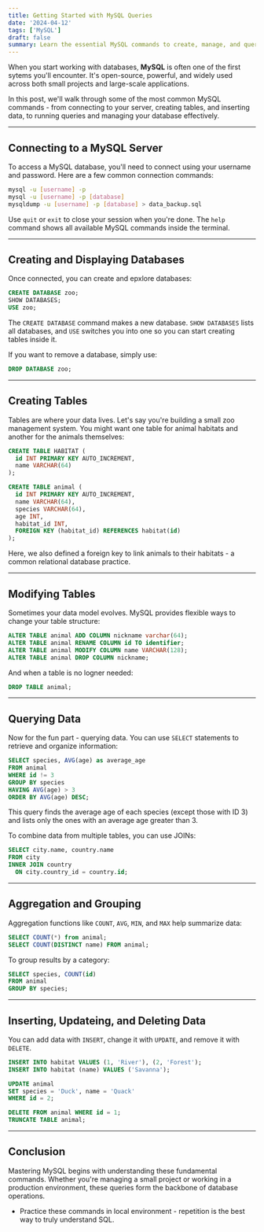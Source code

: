 ```yaml
---
title: Getting Started with MySQL Queries
date: '2024-04-12'
tags: ['MySQL']
draft: false
summary: Learn the essential MySQL commands to create, manage, and query your databases effectively.
---
```


When you start working with databases, **MySQL** is often one of the first sytems you'll encounter.
It's open-source, powerful, and widely used across both small projects and large-scale applications.

In this post, we'll walk through some of the most common MySQL commands - from connecting to your server, creating tables, and inserting data, to running queries and managing your database effectively.

---

## Connecting to a MySQL Server

To access a MySQL database, you'll need to connect using your username and password.
Here are a few common connection commands:

```bash
mysql -u [username] -p
mysql -u [username] -p [database]
mysqldump -u [username] -p [database] > data_backup.sql
```

Use `quit` or `exit` to close your session when you're done.
The `help` command shows all available MySQL commands inside the terminal.

---

## Creating and Displaying Databases

Once connected, you can create and epxlore databases:

```sql
CREATE DATABASE zoo;
SHOW DATABASES;
USE zoo;
```

The `CREATE DATABASE` command makes a new database.
`SHOW DATABASES` lists all databases, and `USE` switches you into one so you can start creating tables inside it.

If you want to remove a database, simply use:
```sql
DROP DATABASE zoo;
```

---

## Creating Tables
Tables are where your data lives.
Let's say you're building a small zoo management system.
You might want one table for animal habitats and another for the animals themselves:
```sql
CREATE TABLE HABITAT (
  id INT PRIMARY KEY AUTO_INCREMENT,
  name VARCHAR(64)
);

CREATE TABLE animal (
  id INT PRIMARY KEY AUTO_INCREMENT,
  name VARCHAR(64),
  species VARCHAR(64),
  age INT,
  habitat_id INT,
  FOREIGN KEY (habitat_id) REFERENCES habitat(id)
);
```

Here, we also defined a foreign key to link animals to their habitats - a common relational database practice.

---
## Modifying Tables
Sometimes your data model evolves.
MySQL provides flexible ways to change your table structure:

```sql
ALTER TABLE animal ADD COLUMN nickname varchar(64);
ALTER TABLE animal RENAME COLUMN id TO identifier;
ALTER TABLE animal MODIFY COLUMN name VARCHAR(128);
ALTER TABLE animal DROP COLUMN nickname;
```

And when a table is no logner needed:
```sql
DROP TABLE animal;
```

---
## Querying Data
Now for the fun part - querying data.
You can use `SELECT` statements to retrieve and organize information:
```sql
SELECT species, AVG(age) as average_age
FROM animal
WHERE id != 3
GROUP BY species
HAVING AVG(age) > 3
ORDER BY AVG(age) DESC;
```

This query finds the average age of each species (except those with ID 3) and lists only the ones with an average age greater than 3.

To combine data from multiple tables, you can use JOINs:
```sql
SELECT city.name, country.name
FROM city
INNER JOIN country
  ON city.country_id = country.id;
```

---
## Aggregation and Grouping
Aggregation functions like `COUNT`, `AVG`, `MIN`, and `MAX` help summarize data:
```sql
SELECT COUNT(*) from animal;
SELECT COUNT(DISTINCT name) FROM animal;
```
To group results by a category:
```sql
SELECT species, COUNT(id)
FROM animal
GROUP BY species;
```

---
## Inserting, Updateing, and Deleting Data
You can add data with `INSERT`, change it with `UPDATE`, and remove it with `DELETE`.
```sql
INSERT INTO habitat VALUES (1, 'River'), (2, 'Forest');
INSERT INTO habitat (name) VALUES ('Savanna');

UPDATE animal
SET species = 'Duck', name = 'Quack'
WHERE id = 2;

DELETE FROM animal WHERE id = 1;
TRUNCATE TABLE animal;
```

---
## Conclusion
Mastering MySQL begins with understanding these fundamental commands.
Whether you're managing a small project or working in a production environment, these queries form the backbone of database operations.
* Practice these commands in local environment - repetition is the best way to truly understand SQL.